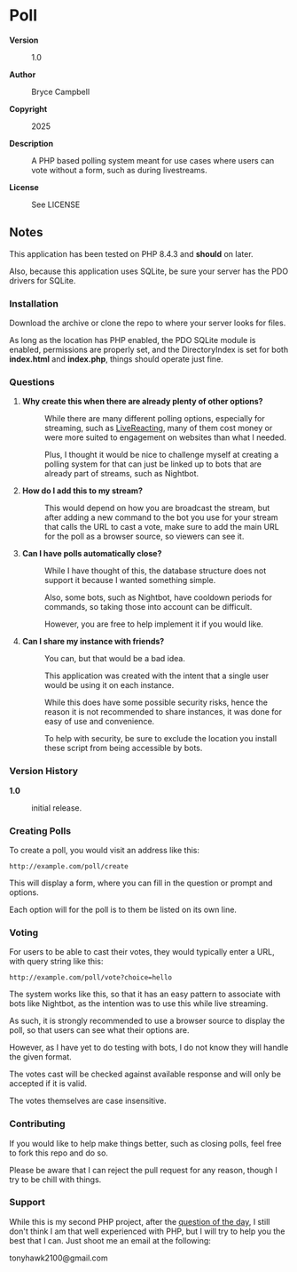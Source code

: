 =Poll=

<dl>
<dt style="font-weight:bold">Version</dt>
<dd><p>1.0</p></dd>

<dt style="font-weight:bold">Author</dt>
<dd><p>Bryce Campbell</p></dd>

<dt style="font-weight:bold">Copyright</dt>
<dd><p>2025</p></dd>

<dt style="font-weight:bold">Description</dt>
<dd><p>A PHP based polling system meant for use cases where users can vote without a form, such as during livestreams.</p></dd>

<dt style="font-weight:bold">License</dt>
<dd><p>See LICENSE</p></dd>
</dl>

==Notes==

This application has been tested on PHP 8.4.3 and <strong>should</strong> on later.

Also, because this application uses SQLite, be sure your server has the PDO drivers for SQLite.

===Installation===

Download the archive or clone the repo to where your server looks for files.

As long as the location has PHP enabled, 
the PDO SQLite module is enabled, permissions are properly set,
and the DirectoryIndex is set for both <strong>index.html</strong> and
<strong>index.php</strong>, things should operate just fine.

===Questions===

<ol>
<li>
<dl>
<dt style="font-weight:bold">Why create this when there are already plenty of other options?</dt>
<dd>
<p>While there are many different polling options, especially for streaming, such as 
<a href="https://www.livereacting.com/poll-in-live-stream">LiveReacting</a>, 
many of them cost money or were more suited to engagement on websites than what I needed.</p>
<p>Plus, I thought it would be nice to challenge myself 
at creating a polling system for that can just be linked up 
to bots that are already part of streams, such as Nightbot.</p>
</dd>
</dl>
</li>
<li>
<dl>
<dt style="font-weight:bold">How do I add this to my stream?</dt>
<dd>
<p>This would depend on how you are broadcast the stream, 
but after adding a new command 
to the bot you use for your stream that calls the URL to cast a vote,
make sure to add the main URL for the poll as a browser source, 
so viewers can see it.</p>
</dd>
</dl>
</li>
<li>
<dl>
<dt style="font-weight:bold">Can I have polls automatically close?</dt>
<dd>
<p>While I have thought of this, 
the database structure does not support it 
because I wanted something simple.</p>
<p>Also, some bots, such as Nightbot, 
have cooldown periods for commands, so taking those into account can be
difficult.</p>
<p>However, you are free to help implement it if you would like.</p>
</dd>
</dl>
</li>
<li>
<dl>
<dt style="font-weight:bold">Can I share my instance with friends?</dt>
<dd>
<p>You can, but that would be a bad idea.</p>
<p>This application was created with the intent that a single user would
be using it on each instance.</p>
<p>While this does have some possible security risks, 
hence the reason it is not recommended to share instances, 
it was done for easy of use and convenience.</p>
<p>To help with security, 
be sure to exclude the location you install these script 
from being accessible by bots.</p>
</dd>
</dl>
</li>
</ol>

===Version History===

<dl>
<dt style="font-weight:bold">1.0</dt>
<dd>
<p>initial release.</p>
</dd>
</dl>

===Creating Polls===

To create a poll, you would visit an address like this:

<pre>
http://example.com/poll/create
</pre>

This will display a form, 
where you can fill in the question or prompt and options.

Each option will for the poll is to them be listed on its own line.

===Voting===

For users to be able to cast their votes, they would typically enter a URL, 
with query string like this:

<pre>
http://example.com/poll/vote?choice=hello
</pre>

The system works like this, 
so that it has an easy pattern to associate with bots like Nightbot,
as the intention was to use this while live streaming.

As such, it is strongly recommended to use a browser source to display 
the poll, so that users can see what their options are.

However, as I have yet to do testing with bots, 
I do not know they will handle the given format.

The votes cast will be checked against available response 
and will only be accepted if it is valid.

The votes themselves are case insensitive.

===Contributing===

If you would like to help make things better, 
such as closing polls, feel free to fork this repo and do so.

Please be aware that I can reject the pull request for any reason, 
though I try to be chill with things.

===Support===

While this is my second PHP project, 
after the <a href="https://github.com/bryceac/Question-of-the-Day">question of the day</a>,
I still don't think I am that well experienced with PHP, 
but I will try to help you the best that I can. Just shoot me an email at the following:

tonyhawk2100@gmail.com
